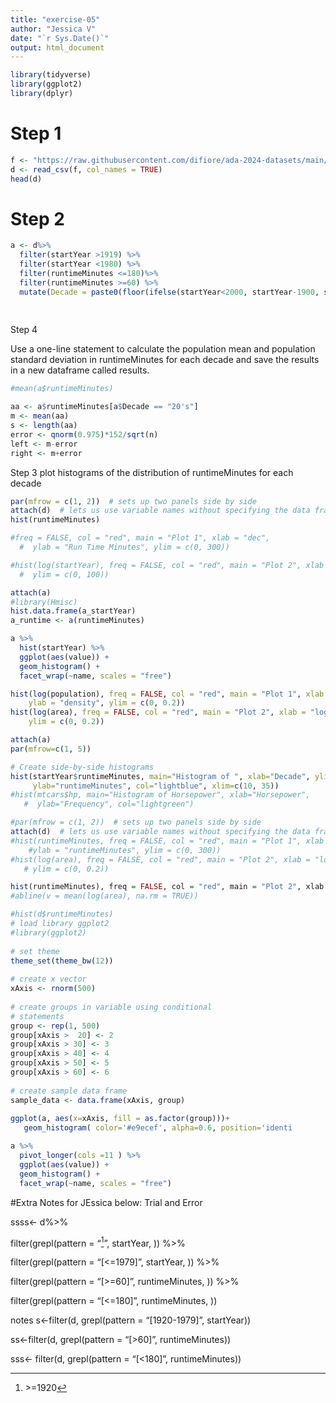 ```yaml
---
title: "exercise-05"
author: "Jessica V"
date: "`r Sys.Date()`"
output: html_document
---
```


```r
library(tidyverse)
library(ggplot2)
library(dplyr)
```

# Step 1
```r
f <- "https://raw.githubusercontent.com/difiore/ada-2024-datasets/main/IMDB-movies.csv"
d <- read_csv(f, col_names = TRUE)
head(d)

```

# Step 2


```r

a <- d%>%
  filter(startYear >1919) %>%
  filter(startYear <1980) %>%
  filter(runtimeMinutes <=180)%>%
  filter(runtimeMinutes >=60) %>%
  mutate(Decade = paste0(floor(ifelse(startYear<2000, startYear-1900, startYears)/10)*10, "'s")
  
  
```

Step 4

Use a one-line statement to calculate the 
population mean and population standard deviation
in runtimeMinutes for each decade and save the results in a new dataframe called results.

```r
#mean(a$runtimeMinutes)

aa <- a$runtimeMinutes[a$Decade == "20's"]
m <- mean(aa)
s <- length(aa)
error <- qnorm(0.975)*152/sqrt(n)
left <- m-error
right <- m+error

```




Step 3
plot histograms of the distribution of runtimeMinutes for each decade

```r
par(mfrow = c(1, 2))  # sets up two panels side by side
attach(d)  # lets us use variable names without specifying the data frame!
hist(runtimeMinutes) 

#freq = FALSE, col = "red", main = "Plot 1", xlab = "dec",
  #  ylab = "Run Time Minutes", ylim = c(0, 300))

#hist(log(startYear), freq = FALSE, col = "red", main = "Plot 2", xlab = "log(area)", ylab = "density",
  #  ylim = c(0, 100))
```
```r
attach(a)
#library(Hmisc)
hist.data.frame(a_startYear)
a_runtime <- a(runtimeMinutes)
```

```r
a %>% 
  hist(startYear) %>% 
  ggplot(aes(value)) + 
  geom_histogram() + 
  facet_wrap(~name, scales = "free")
```


```r
hist(log(population), freq = FALSE, col = "red", main = "Plot 1", xlab = "log(population size)",
    ylab = "density", ylim = c(0, 0.2))
hist(log(area), freq = FALSE, col = "red", main = "Plot 2", xlab = "log(area)", ylab = "density",
    ylim = c(0, 0.2))

```

```r
attach(a)
par(mfrow=c(1, 5))

# Create side-by-side histograms
hist(startYear$runtimeMinutes, main="Histogram of ", xlab="Decade", ylim = c(0, 300),
     ylab="runtimeMinutes", col="lightblue", xlim=c(10, 35))
#hist(mtcars$hp, main="Histogram of Horsepower", xlab="Horsepower", 
   #  ylab="Frequency", col="lightgreen")
```
```r
#par(mfrow = c(1, 2))  # sets up two panels side by side
attach(d)  # lets us use variable names without specifying the data frame!
#hist(runtimeMinutes, freq = FALSE, col = "red", main = "Plot 1", xlab = "Decade",
    #ylab = "runtimeMinutes", ylim = c(0, 300))
#hist(log(area), freq = FALSE, col = "red", main = "Plot 2", xlab = "log(area)", ylab = "density",
   # ylim = c(0, 0.2))

hist(runtimeMinutes), freq = FALSE, col = "red", main = "Plot 2", xlab = "(runtimeMinutes)", ylab = "Decade",  ylim = c(0, 0.2))
#abline(v = mean(log(area), na.rm = TRUE))
```
```r
#hist(d$runtimeMinutes)
# load library ggplot2
#library(ggplot2)
  
# set theme
theme_set(theme_bw(12))
 
# create x vector
xAxis <- rnorm(500)             
 
# create groups in variable using conditional 
# statements
group <- rep(1, 500)              
group[xAxis >  20] <- 2
group[xAxis > 30] <- 3
group[xAxis > 40] <- 4
group[xAxis > 50] <- 5
group[xAxis > 60] <- 6
 
# create sample data frame
sample_data <- data.frame(xAxis, group) 
  
ggplot(a, aes(x=xAxis, fill = as.factor(group)))+
   geom_histogram( color='#e9ecef', alpha=0.6, position='identi
```
```r
a %>% 
  pivot_longer(cols =11 ) %>% 
  ggplot(aes(value)) + 
  geom_histogram() + 
  facet_wrap(~name, scales = "free")

```

#Extra Notes for JEssica below:
Trial and Error

ssss<- d%>%
  
filter(grepl(pattern = "^[>=1920]", startYear, )) %>%
  
filter(grepl(pattern = "[<=1979]", startYear, )) %>%

filter(grepl(pattern = "[>=60]", runtimeMinutes, )) %>%

filter(grepl(pattern = "[<=180]", runtimeMinutes, ))


notes
s<-filter(d, grepl(pattern = "[1920-1979]", startYear))

ss<-filter(d, grepl(pattern = "[>60]", runtimeMinutes))

sss<- filter(d, grepl(pattern = "[<180]", runtimeMinutes))

